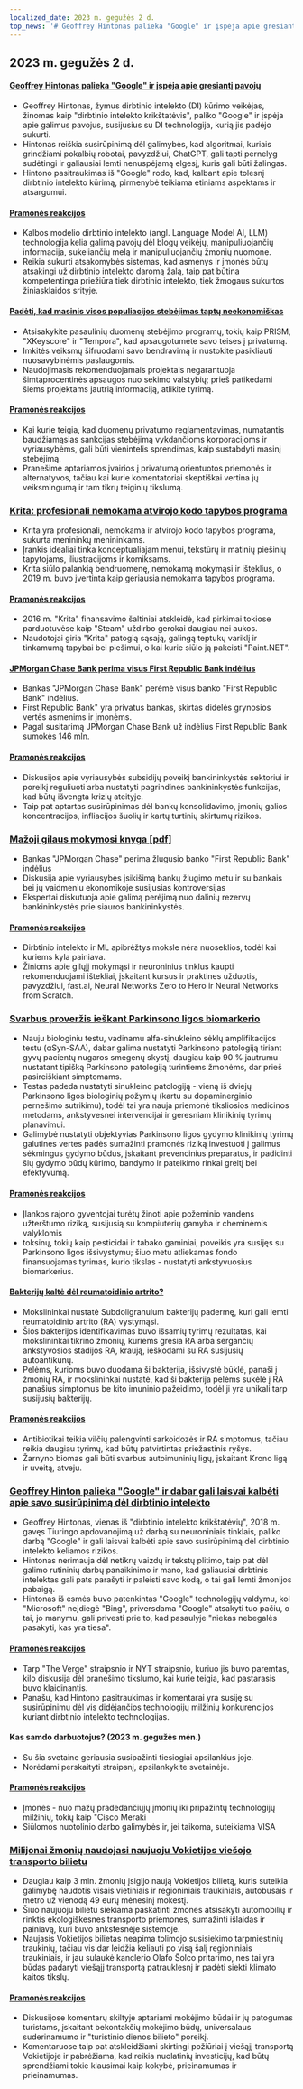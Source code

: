 ```yaml
---
localized_date: 2023 m. gegužės 2 d.
top_news: '# Geoffrey Hintonas palieka "Google" ir įspėja apie gresiantį pavojų'
---
```




<CallToAction />

<Steps>

## 2023 m. gegužės 2 d.

#### [Geoffrey Hintonas palieka "Google" ir įspėja apie gresiantį pavojų](https://www.nytimes.com/2023/05/01/technology/ai-google-chatbot-engineer-quits-hinton.html)

- Geoffrey Hintonas, žymus dirbtinio intelekto (DI) kūrimo veikėjas, žinomas kaip "dirbtinio intelekto krikštatėvis", paliko "Google" ir įspėja apie galimus pavojus, susijusius su DI technologija, kurią jis padėjo sukurti.
- Hintonas reiškia susirūpinimą dėl galimybės, kad algoritmai, kuriais grindžiami pokalbių robotai, pavyzdžiui, ChatGPT, gali tapti pernelyg sudėtingi ir galiausiai lemti nenuspėjamą elgesį, kuris gali būti žalingas.
- Hintono pasitraukimas iš "Google" rodo, kad, kalbant apie tolesnį dirbtinio intelekto kūrimą, pirmenybė teikiama etiniams aspektams ir atsargumui.

#### [Pramonės reakcijos](http://news.ycombinator.com/item?id=35771104)

- Kalbos modelio dirbtinio intelekto (angl. Language Model AI, LLM) technologija kelia galimą pavojų dėl blogų veikėjų, manipuliuojančių informacija, sukeliančių melą ir manipuliuojančių žmonių nuomone.
- Reikia sukurti atsakomybės sistemas, kad asmenys ir įmonės būtų atsakingi už dirbtinio intelekto daromą žalą, taip pat būtina kompetentinga priežiūra tiek dirbtinio intelekto, tiek žmogaus sukurtos žiniasklaidos srityje.

#### [Padėti, kad masinis visos populiacijos stebėjimas taptų neekonomiškas](https://prism-break.org/en/)

- Atsisakykite pasaulinių duomenų stebėjimo programų, tokių kaip PRISM, "XKeyscore" ir "Tempora", kad apsaugotumėte savo teises į privatumą.
- Imkitės veiksmų šifruodami savo bendravimą ir nustokite pasikliauti nuosavybinėmis paslaugomis.
- Naudojimasis rekomenduojamais projektais negarantuoja šimtaprocentinės apsaugos nuo sekimo valstybių; prieš patikėdami šiems projektams jautrią informaciją, atlikite tyrimą.

#### [Pramonės reakcijos](http://news.ycombinator.com/item?id=35772005)

- Kai kurie teigia, kad duomenų privatumo reglamentavimas, numatantis baudžiamąsias sankcijas stebėjimą vykdančioms korporacijoms ir vyriausybėms, gali būti vienintelis sprendimas, kaip sustabdyti masinį stebėjimą.
- Pranešime aptariamos įvairios į privatumą orientuotos priemonės ir alternatyvos, tačiau kai kurie komentatoriai skeptiškai vertina jų veiksmingumą ir tam tikrų teiginių tikslumą.

### [Krita: profesionali nemokama atvirojo kodo tapybos programa](https://krita.org/en/)

- Krita yra profesionali, nemokama ir atvirojo kodo tapybos programa, sukurta menininkų menininkams.
- Įrankis idealiai tinka konceptualiajam menui, tekstūrų ir matinių piešinių tapytojams, iliustracijoms ir komiksams.
- Krita siūlo palankią bendruomenę, nemokamą mokymąsi ir išteklius, o 2019 m. buvo įvertinta kaip geriausia nemokama tapybos programa.

#### [Pramonės reakcijos](http://news.ycombinator.com/item?id=35771994)

- 2016 m. "Krita" finansavimo šaltiniai atskleidė, kad pirkimai tokiose parduotuvėse kaip "Steam" uždirbo gerokai daugiau nei aukos.
- Naudotojai giria "Krita" patogią sąsają, galingą teptukų variklį ir tinkamumą tapybai bei piešimui, o kai kurie siūlo ją pakeisti "Paint.NET".

#### [JPMorgan Chase Bank perima visus First Republic Bank indėlius](https://www.fdic.gov/news/press-releases/2023/pr23034.html)

- Bankas "JPMorgan Chase Bank" perėmė visus banko "First Republic Bank" indėlius.
- First Republic Bank" yra privatus bankas, skirtas didelės grynosios vertės asmenims ir įmonėms.
- Pagal susitarimą JPMorgan Chase Bank už indėlius First Republic Bank sumokės 146 mln.

#### [Pramonės reakcijos](http://news.ycombinator.com/item?id=35770048)

- Diskusijos apie vyriausybės subsidijų poveikį bankininkystės sektoriui ir poreikį reguliuoti arba nustatyti pagrindines bankininkystės funkcijas, kad būtų išvengta krizių ateityje.
- Taip pat aptartas susirūpinimas dėl bankų konsolidavimo, įmonių galios koncentracijos, infliacijos šuolių ir kartų turtinių skirtumų rizikos.

### [Mažoji gilaus mokymosi knyga [pdf]](https://fleuret.org/public/lbdl.pdf)

- Bankas "JPMorgan Chase" perima žlugusio banko "First Republic Bank" indėlius
- Diskusija apie vyriausybės įsikišimą bankų žlugimo metu ir su bankais bei jų vaidmeniu ekonomikoje susijusias kontroversijas
- Ekspertai diskutuoja apie galimą perėjimą nuo dalinių rezervų bankininkystės prie siauros bankininkystės.

#### [Pramonės reakcijos](http://news.ycombinator.com/item?id=35767789)

- Dirbtinio intelekto ir ML apibrėžtys moksle nėra nuoseklios, todėl kai kuriems kyla painiava.
- Žinioms apie gilųjį mokymąsi ir neuroninius tinklus kaupti rekomenduojami ištekliai, įskaitant kursus ir praktines užduotis, pavyzdžiui, fast.ai, Neural Networks Zero to Hero ir Neural Networks from Scratch.

### [Svarbus proveržis ieškant Parkinsono ligos biomarkerio](https://www.michaeljfox.org/publication/michael-j-fox-foundation-announces-significant-breakthrough-search-parkinsons-biomarker)

- Nauju biologiniu testu, vadinamu alfa-sinukleino sėklų amplifikacijos testu (αSyn-SAA), dabar galima nustatyti Parkinsono patologiją tiriant gyvų pacientų nugaros smegenų skystį, daugiau kaip 90 % jautrumu nustatant tipišką Parkinsono patologiją turintiems žmonėms, dar prieš pasireiškiant simptomams.
- Testas padeda nustatyti sinukleino patologiją - vieną iš dviejų Parkinsono ligos biologinių požymių (kartu su dopaminerginio pernešimo sutrikimu), todėl tai yra nauja priemonė tiksliosios medicinos metodams, ankstyvesnei intervencijai ir geresniam klinikinių tyrimų planavimui.
- Galimybė nustatyti objektyvias Parkinsono ligos gydymo klinikinių tyrimų galutines vertes padės sumažinti pramonės riziką investuoti į galimus sėkmingus gydymo būdus, įskaitant prevencinius preparatus, ir padidinti šių gydymo būdų kūrimo, bandymo ir pateikimo rinkai greitį bei efektyvumą.

#### [Pramonės reakcijos](http://news.ycombinator.com/item?id=35770563)

- Įlankos rajono gyventojai turėtų žinoti apie požeminio vandens užterštumo riziką, susijusią su kompiuterių gamyba ir cheminėmis valyklomis
- toksinų, tokių kaip pesticidai ir tabako gaminiai, poveikis yra susijęs su Parkinsono ligos išsivystymu; šiuo metu atliekamas fondo finansuojamas tyrimas, kurio tikslas - nustatyti ankstyvuosius biomarkerius.

#### [Bakterijų kaltė dėl reumatoidinio artrito?](https://www.the-scientist.com/news-opinion/a-bacterial-culprit-for-rheumatoid-arthritis-71088)

- Mokslininkai nustatė Subdoligranulum bakterijų padermę, kuri gali lemti reumatoidinio artrito (RA) vystymąsi.
- Šios bakterijos identifikavimas buvo išsamių tyrimų rezultatas, kai mokslininkai tikrino žmonių, kuriems gresia RA arba sergančių ankstyvosios stadijos RA, kraują, ieškodami su RA susijusių autoantikūnų.
- Pelėms, kurioms buvo duodama ši bakterija, išsivystė būklė, panaši į žmonių RA, ir mokslininkai nustatė, kad ši bakterija pelėms sukėlė į RA panašius simptomus be kito imuninio pažeidimo, todėl ji yra unikali tarp susijusių bakterijų.

#### [Pramonės reakcijos](http://news.ycombinator.com/item?id=35775704)

- Antibiotikai teikia vilčių palengvinti sarkoidozės ir RA simptomus, tačiau reikia daugiau tyrimų, kad būtų patvirtintas priežastinis ryšys.
- Žarnyno biomas gali būti svarbus autoimuninių ligų, įskaitant Krono ligą ir uveitą, atveju.

### [Geoffrey Hinton palieka "Google" ir dabar gali laisvai kalbėti apie savo susirūpinimą dėl dirbtinio intelekto](https://www.theverge.com/2023/5/1/23706311/hinton-godfather-of-ai-threats-fears-warnings)

- Geoffrey Hintonas, vienas iš "dirbtinio intelekto krikštatėvių", 2018 m. gavęs Tiuringo apdovanojimą už darbą su neuroniniais tinklais, paliko darbą "Google" ir gali laisvai kalbėti apie savo susirūpinimą dėl dirbtinio intelekto keliamos rizikos.
- Hintonas nerimauja dėl netikrų vaizdų ir tekstų plitimo, taip pat dėl galimo rutininių darbų panaikinimo ir mano, kad galiausiai dirbtinis intelektas gali pats parašyti ir paleisti savo kodą, o tai gali lemti žmonijos pabaigą.
- Hintonas iš esmės buvo patenkintas "Google" technologijų valdymu, kol "Microsoft" neįdiegė "Bing", priversdama "Google" atsakyti tuo pačiu, o tai, jo manymu, gali privesti prie to, kad pasaulyje "niekas nebegalės pasakyti, kas yra tiesa".

#### [Pramonės reakcijos](http://news.ycombinator.com/item?id=35771508)

- Tarp "The Verge" straipsnio ir NYT straipsnio, kuriuo jis buvo paremtas, kilo diskusija dėl pranešimo tikslumo, kai kurie teigia, kad pastarasis buvo klaidinantis.
- Panašu, kad Hintono pasitraukimas ir komentarai yra susiję su susirūpinimu dėl vis didėjančios technologijų milžinių konkurencijos kuriant dirbtinio intelekto technologijas.

#### Kas samdo darbuotojus? (2023 m. gegužės mėn.)

- Su šia svetaine geriausia susipažinti tiesiogiai apsilankius joje.
- Norėdami perskaityti straipsnį, apsilankykite svetainėje.

#### [Pramonės reakcijos](http://news.ycombinator.com/item?id=35773707)

- Įmonės - nuo mažų pradedančiųjų įmonių iki pripažintų technologijų milžinių, tokių kaip "Cisco Meraki
- Siūlomos nuotolinio darbo galimybės ir, jei taikoma, suteikiama VISA

### [Milijonai žmonių naudojasi naujuoju Vokietijos viešojo transporto bilietu](https://apnews.com/article/germany-public-transit-cheap-ticket-trains-metro-3d83f1a35ab8e3945b8034b9bd511c29)

- Daugiau kaip 3 mln. žmonių įsigijo naują Vokietijos bilietą, kuris suteikia galimybę naudotis visais vietiniais ir regioniniais traukiniais, autobusais ir metro už vienodą 49 eurų mėnesinį mokestį.
- Šiuo naujuoju bilietu siekiama paskatinti žmones atsisakyti automobilių ir rinktis ekologiškesnes transporto priemones, sumažinti išlaidas ir painiavą, kuri buvo ankstesnėje sistemoje.
- Naujasis Vokietijos bilietas neapima tolimojo susisiekimo tarpmiestinių traukinių, tačiau vis dar leidžia keliauti po visą šalį regioniniais traukiniais, ir jau sulaukė kanclerio Olafo Šolco pritarimo, nes tai yra būdas padaryti viešąjį transportą patrauklesnį ir padėti siekti klimato kaitos tikslų.

#### [Pramonės reakcijos](http://news.ycombinator.com/item?id=35770816)

- Diskusijose komentarų skiltyje aptariami mokėjimo būdai ir jų patogumas turistams, įskaitant bekontakčių mokėjimo būdų, universalaus suderinamumo ir "turistinio dienos bilieto" poreikį.
- Komentaruose taip pat atskleidžiami skirtingi požiūriai į viešąjį transportą Vokietijoje ir pabrėžiama, kad reikia nuolatinių investicijų, kad būtų sprendžiami tokie klausimai kaip kokybė, prieinamumas ir prieinamumas.

</Steps>
